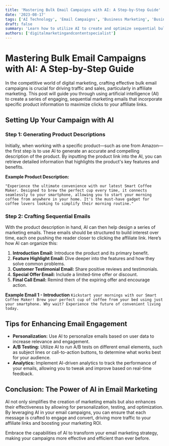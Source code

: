 ```yaml
---
title: 'Mastering Bulk Email Campaigns with AI: A Step-by-Step Guide'
date: '2023-08-17'
tags: ['AI Technology', 'Email Campaigns', 'Business Marketing', 'Business Marketing']
draft: false
summary: 'Learn how to utilize AI to create and optimize sequential bulk marketing emails for affiliate products, ensuring high engagement and click-through rates.'
authors: ['digitalmarketingandcontentspecialist']
---
```


# Mastering Bulk Email Campaigns with AI: A Step-by-Step Guide

In the competitive world of digital marketing, crafting effective bulk email campaigns is crucial for driving traffic and sales, particularly in affiliate marketing. This post will guide you through using artificial intelligence (AI) to create a series of engaging, sequential marketing emails that incorporate specific product information to maximize clicks to your affiliate links.

## Setting Up Your Campaign with AI

### Step 1: Generating Product Descriptions

Initially, when working with a specific product—such as one from Amazon—the first step is to use AI to generate an accurate and compelling description of the product. By inputting the product link into the AI, you can retrieve detailed information that highlights the product's key features and benefits.

**Example Product Description:**

```text
"Experience the ultimate convenience with our latest Smart Coffee Maker. Designed to brew the perfect cup every time, it connects seamlessly to your smartphone, allowing you to start your morning coffee from anywhere in your home. It's the must-have gadget for coffee lovers looking to simplify their morning routine."
```

### Step 2: Crafting Sequential Emails

With the product description in hand, AI can then help design a series of marketing emails. These emails should be structured to build interest over time, each one pushing the reader closer to clicking the affiliate link. Here’s how AI can organize this:

1. **Introduction Email:** Introduce the product and its primary benefit.
2. **Feature Highlight Email:** Dive deeper into the features and how they solve common problems.
3. **Customer Testimonial Email:** Share positive reviews and testimonials.
4. **Special Offer Email:** Include a limited-time offer or discount.
5. **Final Call Email:** Remind them of the expiring offer and encourage action.

**Example Email 1 - Introduction**
`Kickstart your mornings with our Smart Coffee Maker! Brew your perfect cup of coffee from your bed using just your smartphone. Why wait? Experience the future of convenient living today.`

## Tips for Enhancing Email Engagement

- **Personalization:** Use AI to personalize emails based on user data to increase relevance and engagement.
- **A/B Testing:** Utilize AI to run A/B tests on different email elements, such as subject lines or call-to-action buttons, to determine what works best for your audience.
- **Analytics:** Implement AI-driven analytics to track the performance of your emails, allowing you to tweak and improve based on real-time feedback.

## Conclusion: The Power of AI in Email Marketing

AI not only simplifies the creation of marketing emails but also enhances their effectiveness by allowing for personalization, testing, and optimization. By leveraging AI in your email campaigns, you can ensure that each message is crafted to engage and convert, driving more traffic to your affiliate links and boosting your marketing ROI.

Embrace the capabilities of AI to transform your email marketing strategy, making your campaigns more effective and efficient than ever before.
